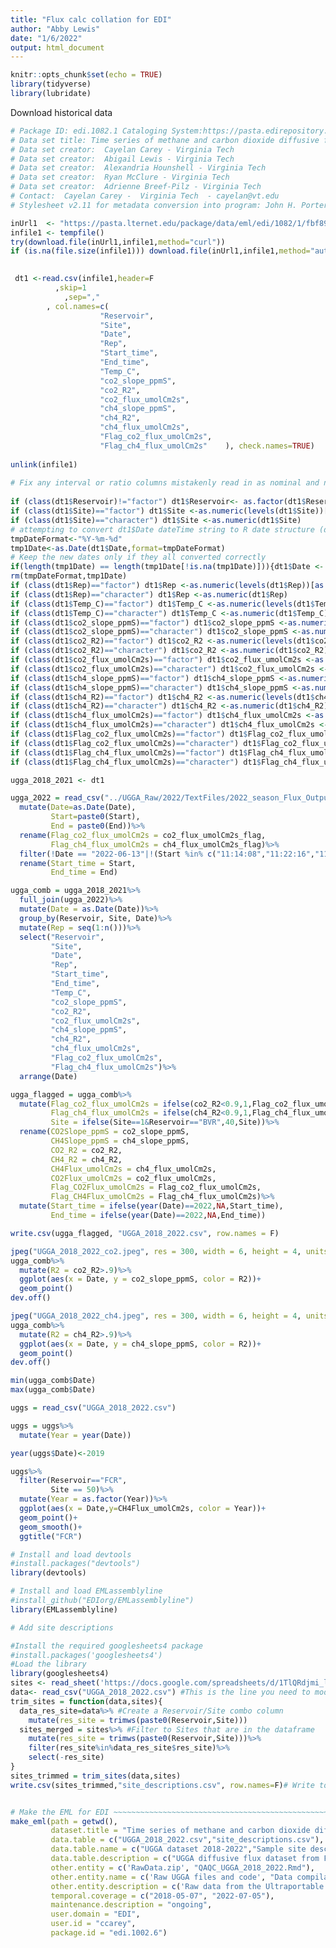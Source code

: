 ```yaml
---
title: "Flux calc collation for EDI"
author: "Abby Lewis"
date: "1/6/2022"
output: html_document
---
```


```r
knitr::opts_chunk$set(echo = TRUE)
library(tidyverse)
library(lubridate)
```

Download historical data
```r
# Package ID: edi.1082.1 Cataloging System:https://pasta.edirepository.org.
# Data set title: Time series of methane and carbon dioxide diffusive fluxes using an Ultraportable Greenhouse Gas Analyzer (UGGA) for Falling Creek Reservoir and Beaverdam Reservoir in southwestern Virginia, USA during 2018-2021.
# Data set creator:  Cayelan Carey - Virginia Tech 
# Data set creator:  Abigail Lewis - Virginia Tech 
# Data set creator:  Alexandria Hounshell - Virginia Tech 
# Data set creator:  Ryan McClure - Virginia Tech 
# Data set creator:  Adrienne Breef-Pilz - Virginia Tech 
# Contact:  Cayelan Carey -  Virginia Tech  - cayelan@vt.edu
# Stylesheet v2.11 for metadata conversion into program: John H. Porter, Univ. Virginia, jporter@virginia.edu 

inUrl1  <- "https://pasta.lternet.edu/package/data/eml/edi/1082/1/fbf896558989873ef6f5385ba806772b" 
infile1 <- tempfile()
try(download.file(inUrl1,infile1,method="curl"))
if (is.na(file.size(infile1))) download.file(inUrl1,infile1,method="auto")

                   
 dt1 <-read.csv(infile1,header=F 
          ,skip=1
            ,sep=","  
        , col.names=c(
                    "Reservoir",     
                    "Site",     
                    "Date",     
                    "Rep",     
                    "Start_time",     
                    "End_time",     
                    "Temp_C",     
                    "co2_slope_ppmS",     
                    "co2_R2",     
                    "co2_flux_umolCm2s",     
                    "ch4_slope_ppmS",     
                    "ch4_R2",     
                    "ch4_flux_umolCm2s",     
                    "Flag_co2_flux_umolCm2s",     
                    "Flag_ch4_flux_umolCm2s"    ), check.names=TRUE)
               
unlink(infile1)
		    
# Fix any interval or ratio columns mistakenly read in as nominal and nominal columns read as numeric or dates read as strings
                
if (class(dt1$Reservoir)!="factor") dt1$Reservoir<- as.factor(dt1$Reservoir)
if (class(dt1$Site)=="factor") dt1$Site <-as.numeric(levels(dt1$Site))[as.integer(dt1$Site) ]               
if (class(dt1$Site)=="character") dt1$Site <-as.numeric(dt1$Site)                                   
# attempting to convert dt1$Date dateTime string to R date structure (date or POSIXct)                                
tmpDateFormat<-"%Y-%m-%d"
tmp1Date<-as.Date(dt1$Date,format=tmpDateFormat)
# Keep the new dates only if they all converted correctly
if(length(tmp1Date) == length(tmp1Date[!is.na(tmp1Date)])){dt1$Date <- tmp1Date } else {print("Date conversion failed for dt1$Date. Please inspect the data and do the date conversion yourself.")}                                                                    
rm(tmpDateFormat,tmp1Date) 
if (class(dt1$Rep)=="factor") dt1$Rep <-as.numeric(levels(dt1$Rep))[as.integer(dt1$Rep) ]               
if (class(dt1$Rep)=="character") dt1$Rep <-as.numeric(dt1$Rep)
if (class(dt1$Temp_C)=="factor") dt1$Temp_C <-as.numeric(levels(dt1$Temp_C))[as.integer(dt1$Temp_C) ]               
if (class(dt1$Temp_C)=="character") dt1$Temp_C <-as.numeric(dt1$Temp_C)
if (class(dt1$co2_slope_ppmS)=="factor") dt1$co2_slope_ppmS <-as.numeric(levels(dt1$co2_slope_ppmS))[as.integer(dt1$co2_slope_ppmS) ]               
if (class(dt1$co2_slope_ppmS)=="character") dt1$co2_slope_ppmS <-as.numeric(dt1$co2_slope_ppmS)
if (class(dt1$co2_R2)=="factor") dt1$co2_R2 <-as.numeric(levels(dt1$co2_R2))[as.integer(dt1$co2_R2) ]               
if (class(dt1$co2_R2)=="character") dt1$co2_R2 <-as.numeric(dt1$co2_R2)
if (class(dt1$co2_flux_umolCm2s)=="factor") dt1$co2_flux_umolCm2s <-as.numeric(levels(dt1$co2_flux_umolCm2s))[as.integer(dt1$co2_flux_umolCm2s) ]               
if (class(dt1$co2_flux_umolCm2s)=="character") dt1$co2_flux_umolCm2s <-as.numeric(dt1$co2_flux_umolCm2s)
if (class(dt1$ch4_slope_ppmS)=="factor") dt1$ch4_slope_ppmS <-as.numeric(levels(dt1$ch4_slope_ppmS))[as.integer(dt1$ch4_slope_ppmS) ]               
if (class(dt1$ch4_slope_ppmS)=="character") dt1$ch4_slope_ppmS <-as.numeric(dt1$ch4_slope_ppmS)
if (class(dt1$ch4_R2)=="factor") dt1$ch4_R2 <-as.numeric(levels(dt1$ch4_R2))[as.integer(dt1$ch4_R2) ]               
if (class(dt1$ch4_R2)=="character") dt1$ch4_R2 <-as.numeric(dt1$ch4_R2)
if (class(dt1$ch4_flux_umolCm2s)=="factor") dt1$ch4_flux_umolCm2s <-as.numeric(levels(dt1$ch4_flux_umolCm2s))[as.integer(dt1$ch4_flux_umolCm2s) ]               
if (class(dt1$ch4_flux_umolCm2s)=="character") dt1$ch4_flux_umolCm2s <-as.numeric(dt1$ch4_flux_umolCm2s)
if (class(dt1$Flag_co2_flux_umolCm2s)=="factor") dt1$Flag_co2_flux_umolCm2s <-as.numeric(levels(dt1$Flag_co2_flux_umolCm2s))[as.integer(dt1$Flag_co2_flux_umolCm2s) ]               
if (class(dt1$Flag_co2_flux_umolCm2s)=="character") dt1$Flag_co2_flux_umolCm2s <-as.numeric(dt1$Flag_co2_flux_umolCm2s)
if (class(dt1$Flag_ch4_flux_umolCm2s)=="factor") dt1$Flag_ch4_flux_umolCm2s <-as.numeric(levels(dt1$Flag_ch4_flux_umolCm2s))[as.integer(dt1$Flag_ch4_flux_umolCm2s) ]               
if (class(dt1$Flag_ch4_flux_umolCm2s)=="character") dt1$Flag_ch4_flux_umolCm2s <-as.numeric(dt1$Flag_ch4_flux_umolCm2s)

ugga_2018_2021 <- dt1
```



```r
ugga_2022 = read_csv("../UGGA_Raw/2022/TextFiles/2022_season_Flux_Output.csv")%>% #This refers to the 2022 output file on github here https://github.com/CareyLabVT/Reservoirs/tree/master/Data/DataNotYetUploadedToEDI/UGGA/UGGA_Raw/2022/TextFiles
  mutate(Date=as.Date(Date),
         Start=paste0(Start),
         End = paste0(End))%>%
  rename(Flag_co2_flux_umolCm2s = co2_flux_umolCm2s_flag,
         Flag_ch4_flux_umolCm2s = ch4_flux_umolCm2s_flag)%>%
  filter(!Date == "2022-06-13"|!(Start %in% c("11:14:08","11:22:16","11:30:14")))%>%#only one real sampling on these three takes, removing issues caused by data processing
  rename(Start_time = Start,
         End_time = End)

ugga_comb = ugga_2018_2021%>%
  full_join(ugga_2022)%>%
  mutate(Date = as.Date(Date))%>%
  group_by(Reservoir, Site, Date)%>%
  mutate(Rep = seq(1:n()))%>%
  select("Reservoir",
         "Site",
         "Date",
         "Rep",
         "Start_time",
         "End_time",
         "Temp_C",
         "co2_slope_ppmS",
         "co2_R2",
         "co2_flux_umolCm2s",
         "ch4_slope_ppmS",
         "ch4_R2",
         "ch4_flux_umolCm2s",
         "Flag_co2_flux_umolCm2s",
         "Flag_ch4_flux_umolCm2s")%>%
  arrange(Date)

ugga_flagged = ugga_comb%>%
  mutate(Flag_co2_flux_umolCm2s = ifelse(co2_R2<0.9,1,Flag_co2_flux_umolCm2s),
         Flag_ch4_flux_umolCm2s = ifelse(ch4_R2<0.9,1,Flag_ch4_flux_umolCm2s),
         Site = ifelse(Site==1&Reservoir=="BVR",40,Site))%>%
  rename(CO2Slope_ppmS = co2_slope_ppmS,
         CH4Slope_ppmS = ch4_slope_ppmS,
         CO2_R2 = co2_R2,
         CH4_R2 = ch4_R2,
         CH4Flux_umolCm2s = ch4_flux_umolCm2s,
         CO2Flux_umolCm2s = co2_flux_umolCm2s,
         Flag_CO2Flux_umolCm2s = Flag_co2_flux_umolCm2s,
         Flag_CH4Flux_umolCm2s = Flag_ch4_flux_umolCm2s)%>%
  mutate(Start_time = ifelse(year(Date)==2022,NA,Start_time),
         End_time = ifelse(year(Date)==2022,NA,End_time))

write.csv(ugga_flagged, "UGGA_2018_2022.csv", row.names = F)

jpeg("UGGA_2018_2022_co2.jpeg", res = 300, width = 6, height = 4, units = "in")
ugga_comb%>%
  mutate(R2 = co2_R2>.9)%>%
  ggplot(aes(x = Date, y = co2_slope_ppmS, color = R2))+
  geom_point()
dev.off()

jpeg("UGGA_2018_2022_ch4.jpeg", res = 300, width = 6, height = 4, units = "in")
ugga_comb%>%
  mutate(R2 = ch4_R2>.9)%>%
  ggplot(aes(x = Date, y = ch4_slope_ppmS, color = R2))+
  geom_point()
dev.off()

min(ugga_comb$Date)
max(ugga_comb$Date)
```


```r
uggs = read_csv("UGGA_2018_2022.csv")

uggs = uggs%>%
  mutate(Year = year(Date))

year(uggs$Date)<-2019

uggs%>%
  filter(Reservoir=="FCR",
         Site == 50)%>%
  mutate(Year = as.factor(Year))%>%
  ggplot(aes(x = Date,y=CH4Flux_umolCm2s, color = Year))+
  geom_point()+
  geom_smooth()+
  ggtitle("FCR")
```


```r
# Install and load devtools
#install.packages("devtools")
library(devtools)

# Install and load EMLassemblyline
#install_github("EDIorg/EMLassemblyline")
library(EMLassemblyline)

# Add site descriptions

#Install the required googlesheets4 package
#install.packages('googlesheets4')
#Load the library 
library(googlesheets4)
sites <- read_sheet('https://docs.google.com/spreadsheets/d/1TlQRdjmi_lzwFfQ6Ovv1CAozmCEkHumDmbg_L4A2e-8/edit#gid=124442383')
data<- read_csv("UGGA_2018_2022.csv") #This is the line you need to modify!
trim_sites = function(data,sites){
  data_res_site=data%>% #Create a Reservoir/Site combo column
    mutate(res_site = trimws(paste0(Reservoir,Site)))
  sites_merged = sites%>% #Filter to Sites that are in the dataframe
    mutate(res_site = trimws(paste0(Reservoir,Site)))%>%
    filter(res_site%in%data_res_site$res_site)%>%
    select(-res_site)
}
sites_trimmed = trim_sites(data,sites) 
write.csv(sites_trimmed,"site_descriptions.csv", row.names=F)# Write to file


# Make the EML for EDI ~~~~~~~~~~~~~~~~~~~~~~~~~~~~~~~~~~~~~~~~~~~~~~~~~~~~~~~~~~~~~~~~~~~~~~~~~~~~~~~~~~~~~~
make_eml(path = getwd(),
         dataset.title = "Time series of methane and carbon dioxide diffusive fluxes using an Ultraportable Greenhouse Gas Analyzer (UGGA) for Falling Creek Reservoir and Beaverdam Reservoir in southwestern Virginia, USA during 2018-2022",
         data.table = c("UGGA_2018_2022.csv","site_descriptions.csv"),
         data.table.name = c("UGGA dataset 2018-2022","Sample site descriptions"),
         data.table.description = c("UGGA diffusive flux dataset from FCR and BVR","Descriptions of sampling sites, including lat/long"),
         other.entity = c('RawData.zip', "QAQC_UGGA_2018_2022.Rmd"),
         other.entity.name = c('Raw UGGA files and code', "Data compilation and publishing script"),
         other.entity.description = c('Raw data from the Ultraportable Greenhouse Gas Analyzer and code used to translate these data into the diffusive flux rates presented in this data table', "Code used to compile and QAQC all years of UGGA data, then publish to EDI"),
         temporal.coverage = c("2018-05-07", "2022-07-05"),
         maintenance.description = "ongoing",
         user.domain = "EDI",
         user.id = "ccarey",
         package.id = "edi.1002.6")
```


